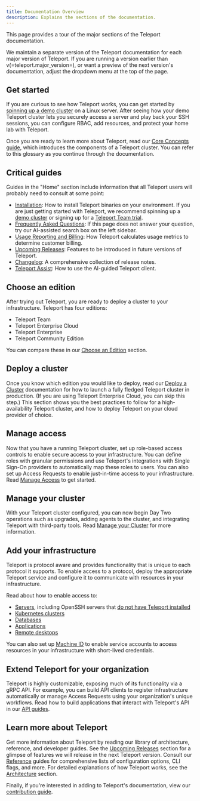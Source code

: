 ```yaml
---
title: Documentation Overview
description: Explains the sections of the documentation.
---
```


This page provides a tour of the major sections of the Teleport documentation.

We maintain a separate version of the Teleport documentation for each major
version of Teleport. If you are running a version earlier than
v(=teleport.major_version=), or want a preview of the next version's
documentation, adjust the dropdown menu at the top of the page.

## Get started

If you are curious to see how Teleport works, you can get started by [spinning
up a demo cluster](./index.mdx) on a Linux server. After seeing how your
demo Teleport cluster lets you securely access a server and play back your SSH
sessions, you can configure RBAC, add resources, and protect your home lab with
Teleport.

Once you are ready to learn more about Teleport, read our [Core Concepts
guide](./core-concepts.mdx), which introduces the components of a Teleport
cluster. You can refer to this glossary as you continue through the
documentation.

## Critical guides

Guides in the "Home" section include information that all Teleport users will
probably need to consult at some point:

- [Installation](./installation.mdx): How to install Teleport binaries on your
  environment. If you are just getting started with Teleport, we recommend
  spinning up a [demo cluster](./index.mdx) or signing up for a [Teleport Team
  trial](https://goteleport.com/signup).
- [Frequently Asked Questions](./faq.mdx): If this page does not answer your
  question, try our AI-assisted search box on the left sidebar.
- [Usage Reporting and Billing](./usage-billing.mdx): How Teleport calculates
  usage metrics to determine customer billing.
- [Upcoming Releases](./upcoming-releases.mdx): Features to be introduced in
  future versions of Teleport.
- [Changelog](./changelog.mdx): A comprehensive collection of release notes.
- [Teleport Assist](./ai-assist.mdx): How to use the AI-guided Teleport client.

## Choose an edition

After trying out Teleport, you are ready to deploy a cluster to your
infrastructure. Teleport has four editions: 

- Teleport Team
- Teleport Enterprise Cloud
- Teleport Enterprise
- Teleport Community Edition

You can compare these in our [Choose an
Edition](./choose-an-edition/introduction.mdx) section.

## Deploy a cluster

Once you know which edition you would like to deploy, read our [Deploy a
Cluster](./deploy-a-cluster/introduction.mdx) documentation for how to launch a
fully fledged Teleport cluster in production. (If you are using Teleport
Enterprise Cloud, you can skip this step.) This section shows you the best
practices to follow for a high-availability Teleport cluster, and how to deploy
Teleport on your cloud provider of choice.

## Manage access

Now that you have a running Teleport cluster, set up role-based access controls
to enable secure access to your infrastructure.  You can define roles with
granular permissions and use Teleport's integrations with Single Sign-On
providers to automatically map these roles to users. You can also set up Access
Requests to enable just-in-time access to your infrastructure. Read [Manage
Access](./access-controls/introduction.mdx) to get started.

## Manage your cluster

With your Teleport cluster configured, you can now begin Day Two operations
such as upgrades, adding agents to the cluster, and integrating Teleport with
third-party tools. Read [Manage your
Cluster](./management/introduction.mdx) for more information.

## Add your infrastructure

Teleport is protocol aware and provides functionality that is unique to each
protocol it supports. To enable access to a protocol, deploy the appropriate
Teleport service and configure it to communicate with resources in your
infrastructure. 

Read about how to enable access to:

- [Servers](./server-access/getting-started.mdx), including OpenSSH servers that
  [do not have Teleport installed](./server-access/guides/openssh.mdx)
- [Kubernetes clusters](./kubernetes-access/introduction.mdx)
- [Databases](./database-access/introduction.mdx)
- [Applications](./application-access/introduction.mdx)
- [Remote desktops](./desktop-access/introduction.mdx)

You can also set up [Machine ID](./machine-id/introduction.mdx) to enable
service accounts to access resources in your infrastructure with short-lived
credentials.

## Extend Teleport for your organization

Teleport is highly customizable, exposing much of its functionality via a gRPC
API. For example, you can build API clients to register infrastructure
automatically or manage Access Requests using your organization's unique
workflows. Read how to build applications that interact with Teleport's API in
our [API guides](./api/introduction.mdx).

## Learn more about Teleport

Get more information about Teleport by reading our library of architecture,
reference, and developer guides. See the
[Upcoming Releases](./upcoming-releases.mdx) section for a glimpse of features we
will release in the next Teleport version. Consult our
[Reference](./reference/introduction.mdx) guides for comprehensive lists of
configuration options, CLI flags, and more. For detailed explanations of how
Teleport works, see the [Architecture](./architecture/introduction.mdx) section.

Finally, if you're interested in adding to Teleport's documentation, view
our [contribution guide](./contributing/documentation.mdx). 
